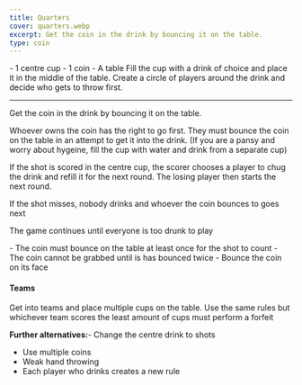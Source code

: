 ```yaml
---
title: Quarters
cover: quarters.webp
excerpt: Get the coin in the drink by bouncing it on the table.
type: coin
---
```


<GameHero
  cover="/images/quarters.webp"
  alt="Quarters"
/>

<GameSection title="Equipment" icon="/images/liquor.webp">
-   1 centre cup
-   1 coin
-   A table
</GameSection>

<GameSection title="Setup" icon="/images/settings.webp">
Fill the cup with a drink of choice and place it in the middle of the table. Create a circle of players around the drink and decide who gets to throw first.

* * *
</GameSection>

<GameSection title="Aim of the Game" icon="/images/target.webp">
<p>Get the coin in the drink by bouncing it on the table.</p>
</GameSection>

<GameSection title="How to Play" icon="/images/question.webp">
Whoever owns the coin has the right to go first. They must bounce the coin on the table in an attempt to get it into the drink. (If you are a pansy and worry about hygeine, fill the cup with water and drink from a separate cup)

If the shot is scored in the centre cup, the scorer chooses a player to chug the drink and refill it for the next round. The losing player then starts the next round.

If the shot misses, nobody drinks and whoever the coin bounces to goes next

The game continues until everyone is too drunk to play
</GameSection>

<GameSection title="Rules" icon="/images/rules.webp">
-   The coin must bounce on the table at least once for the shot to count
-   The coin cannot be grabbed until is has bounced twice
-   Bounce the coin on its face
</GameSection>

<GameSection title="Special Edition" icon="/images/special.webp">

<h4>Teams</h4>

Get into teams and place multiple cups on the table. Use the same rules but whichever team scores the least amount of cups must perform a forfeit

**Further alternatives:**-   Change the centre drink to shots
-   Use multiple coins
-   Weak hand throwing
-   Each player who drinks creates a new rule
</GameSection>

<ShareButtons title="Quarters" />

<FeedbackCard>
</FeedbackCard>
